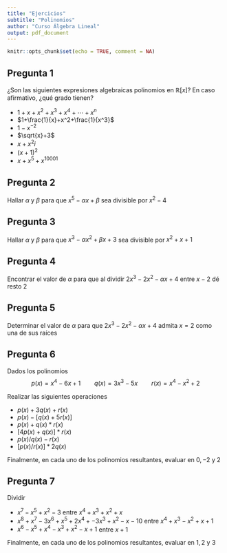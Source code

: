 ---
title: "Ejercicios"
subtitle: "Polinomios"
author: "Curso Álgebra Lineal"
output: pdf_document
---

```{r setup, include=FALSE}
knitr::opts_chunk$set(echo = TRUE, comment = NA)
```

## Pregunta 1

¿Son las siguientes expresiones algebraicas polinomios en $\mathbb{R}[x]$? En caso afirmativo, ¿qué grado tienen?

- $1+x+x^2+x^3+x^4+\cdots+x^n$
- $1+\frac{1}{x}+x^2+\frac{1}{x^3}$
- $1-x^{-2}$
- $\sqrt{x}+3$
- $x+x^2i$
- $(x+1)^2$
- $x+x^5+x^{10001}$

## Pregunta 2

Hallar $\alpha$ y $\beta$ para que $x^5-\alpha x+\beta$ sea divisible por $x^2-4$

## Pregunta 3

Hallar $\alpha$ y $\beta$ para que $x^3-\alpha x^2+\beta x+3$ sea divisible por $x^2+x+1$

## Pregunta 4

Encontrar el valor de $\alpha$ para que al dividir $2x^3-2x^2-\alpha x+4$ entre $x-2$ dé resto 2

## Pregunta 5

Determinar el valor de $\alpha$ para que  $2x^3-2x^2-\alpha x+4$ admita $x = 2$ como una de sus raíces

## Pregunta 6

Dados los polinomios $$p(x) = x^4-6x+1\qquad q(x) = 3x^3-5x\qquad r(x) = x^4-x^2+2$$

Realizar las siguientes operaciones

- $p(x)+3q(x)+r(x)$
- $p(x)-[q(x)+5r(x)]$
- $p(x)+q(x)*r(x)$
- $[4p(x)+q(x)]*r(x)$
- $p(x)/q(x)-r(x)$
- $[p(x)/r(x)]*2q(x)$

Finalmente, en cada uno de los polinomios resultantes, evaluar en $0,-2$ y $2$

## Pregunta 7

Dividir 

- $x^7-x^5+x^2-3$ entre $x^4+x^3+x^2+x$
- $x^8+x^7-3x^6+x^5+2x^4+-3x^3+x^2-x-10$ entre $x^4+x^3-x^2+x+1$
- $x^6-x^5+x^4-x^3+x^2-x+1$ entre $x+1$

Finalmente, en cada uno de los polinomios resultantes, evaluar en $1,2$ y $3$

